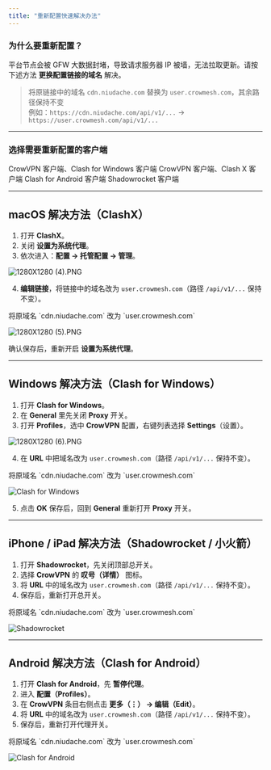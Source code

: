 ```yaml
---
title: "重新配置快速解决办法"
---
```


### 为什么要重新配置？

平台节点会被 GFW 大数据封堵，导致请求服务器 IP 被墙，无法拉取更新。请按下述方法 **更换配置链接的域名** 解决。

> 将原链接中的域名 `cdn.niudache.com` 替换为 `user.crowmesh.com`，其余路径保持不变\
> 例如：`https://cdn.niudache.com/api/v1/...` → `https://user.crowmesh.com/api/v1/...`

---

### 选择需要重新配置的客户端

<Columns cols={2}>
  <Card title="Windows PC 电脑" icon="windows" href="#windows">
    CrowVPN 客户端、Clash for Windows 客户端
  </Card>
  <Card title="MacOS 苹果电脑" icon="apple" href="#macos">
    CrowVPN 客户端、Clash X 客户端
  </Card>
  <Card title="Android 安卓手机" icon="android" href="#android">
    Clash for Android 客户端
  </Card>
  <Card title="iOS iPhone/iPad 设备" icon="apple" href="#ios">
    Shadowrocket 客户端
  </Card>
</Columns>


---

<div id="macos" style={{ scrollMarginTop:"-10px" }} />

## <Tooltip tip="macos">macOS 解决方法（ClashX）</Tooltip>

1. 打开 **ClashX**。
2. 关闭 **设置为系统代理**。
3. 依次进入：**配置 → 托管配置 → 管理**。

![1280X1280 (4).PNG](/images/1280X1280-4.PNG)

4. **编辑链接**，将链接中的域名改为 `user.crowmesh.com`（路径 `/api/v1/...` 保持不变）。

<Warning>
  将原域名 `cdn.niudache.com` 改为 `user.crowmesh.com`
</Warning>

![1280X1280 (5).PNG](/images/1280X1280-5.PNG)

确认保存后，重新开启 **设置为系统代理**。

---

<div id="windows" style={{ scrollMarginTop:"-10px" }} />

## <Tooltip tip="windows">Windows 解决方法（Clash for Windows）</Tooltip>

1. 打开 **Clash for Windows**。
2. 在 **General** 里先关闭 **Proxy** 开关。
3. 打开 **Profiles**，选中 **CrowVPN** 配置，右键列表选择 **Settings**（设置）。

![1280X1280 (6).PNG](/images/1280X1280-6.PNG)

4. 在 **URL** 中把域名改为 `user.crowmesh.com`（路径 `/api/v1/...` 保持不变）。

<Warning>
  将原域名 `cdn.niudache.com` 改为 `user.crowmesh.com`
</Warning>

![Clash for Windows](/images/07a9d475-31f5-41ba-b0bd-3082f28090ad.png)

5. 点击 **OK** 保存后，回到 **General** 重新打开 **Proxy** 开关。

---

<div id="ios" style={{ scrollMarginTop:"-10px" }} />

## <Tooltip tip="ios">iPhone / iPad 解决方法（Shadowrocket / 小火箭）</Tooltip>

1. 打开 **Shadowrocket**，先关闭顶部总开关。
2. 选择 **CrowVPN** 的 **叹号（详情）** 图标。
3. 将 **URL** 中的域名改为 `user.crowmesh.com`（路径 `/api/v1/...` 保持不变）。
4. 保存后，重新打开总开关。

<Warning>
  将原域名 `cdn.niudache.com` 改为 `user.crowmesh.com`
</Warning>

![Shadowrocket](/images/227f243c-2b71-4fc6-b1f3-ddf0a4b604ca.png)

---

<div id="android" style={{ scrollMarginTop:"-10px" }} />

## <Tooltip tip="android">Android 解决方法（Clash for Android）</Tooltip>

1. 打开 **Clash for Android**，先 **暂停代理**。
2. 进入 **配置（Profiles）**。
3. 在 **CrowVPN** 条目右侧点击 **更多（⋮） → 编辑（Edit）**。
4. 将 **URL** 中的域名改为 `user.crowmesh.com`（路径 `/api/v1/...` 保持不变）。
5. 保存后，重新打开代理开关。

<Warning>
  将原域名 `cdn.niudache.com` 改为 `user.crowmesh.com`
</Warning>

![Clash for Android](/images/9f0c7839-d16b-4e19-b0d9-17251d584c80.png)